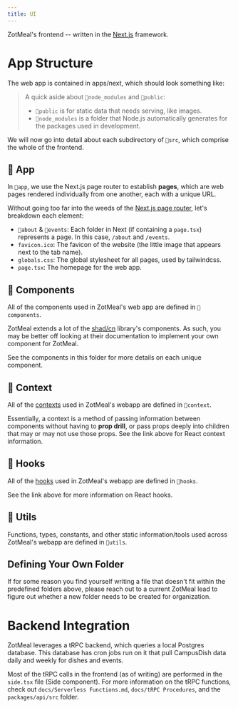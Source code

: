 ```yaml
---
title: UI
---
```



ZotMeal's frontend -- written in the [Next.js](https://nextjs.org) framework.


# App Structure

The web app is contained in apps/next, which should look something like:

<Files>
<Folder name="apps/next" defaultOpen>
  <Folder name=".next" />
  <Folder name="node_modules" />
  <Folder name="public" />
  <Folder name="src" defaultOpen> 
    <Folder name="app" />
    <Folder name="components" />
    <Folder name="context" />
    <Folder name="hooks" />
    <Folder name="utils" />
  </Folder>
</Folder>
</Files>

> A quick aside about `📂node_modules` and `📂public`: 
> - `📂public` is for static data that needs serving, like images.
> - `📂node_modules` is a folder that Node.js automatically generates for the packages used in development.

We will now go into detail about each subdirectory of `📂src`, which 
comprise the whole of the frontend.

## 📂 App
In `📂app`, we use the Next.js page router to establish **pages**, which are web 
pages rendered individually from one another, each with a unique URL.

<Files>
<Folder name="app" defaultOpen>
 <Folder name="about"/>
 <Folder name="events"/>
 <File name="favicon.ico"/>
 <File name="globals.css"/>
 <File name="layout.tsx"/>
 <File name="page.tsx"/>
</Folder>
</Files>

Without going too far into the weeds of the [Next.js page router](https://nextjs.org/docs/pages/building-your-application/routing/pages-and-layouts), 
let's breakdown each element:

- `📂about` & `📂events`: Each folder in Next (if containing a `page.tsx`) 
represents a page. In this case, `/about` and `/events`.
- `favicon.ico`: The favicon of the website (the little image that appears 
next to the tab name).
- `globals.css`: The global stylesheet for all pages, used by tailwindcss.
- `page.tsx`: The homepage for the web app.

## 📂 Components

All of the components used in ZotMeal's web app are defined in 
`📂components`.

ZotMeal extends a lot of the [shad/cn](https://ui.shadcn.com/) library's 
components. As such, you may be better off looking at their documentation to 
implement your own component for ZotMeal.

See the components in this folder for more details on each unique component.

## 📂 Context

All of the [contexts](https://react.dev/learn/passing-data-deeply-with-context)
used in ZotMeal's webapp are defined in `📂context`.

Essentially, a context is a method of passing information between components
without having to **prop drill**, or pass props deeply into children that may
or may not use those props. See the link above for React context information.

## 📂 Hooks

All of the [hooks](https://react.dev/reference/react/hooks) used in ZotMeal's
webapp are defined in `📂hooks`.

See the link above for more information on React hooks.

## 📂 Utils

Functions, types, constants, and other static information/tools used across
ZotMeal's webapp are defined in `📂utils`.

## Defining Your Own Folder

If for some reason you find yourself writing a file that doesn't fit within the
predefined folders above, please reach out to a current ZotMeal lead to figure
out whether a new folder needs to be created for organization. 

# Backend Integration

ZotMeal leverages a tRPC backend, which queries a local Postgres database. 
This database has cron jobs run on it that pull CampusDish data daily and 
weekly for dishes and events.

Most of the tRPC calls in the frontend (as of writing) are performed in the 
`side.tsx` file (Side component). For more information on the tRPC functions, 
check out `docs/Serverless Functions.md`, `docs/tRPC Procedures`, and the 
`packages/api/src` folder.